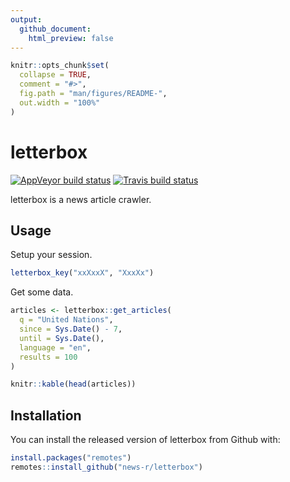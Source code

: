 ```yaml
---
output: 
  github_document:
    html_preview: false
---
```


<!-- README.md is generated from README.Rmd. Please edit that file -->

```r
knitr::opts_chunk$set(
  collapse = TRUE,
  comment = "#>",
  fig.path = "man/figures/README-",
  out.width = "100%"
)
```

# letterbox

<!-- badges: start -->
[![AppVeyor build status](https://ci.appveyor.com/api/projects/status/github/news-r/letterbox?branch=master&svg=true)](https://ci.appveyor.com/project/news-r/letterbox)
[![Travis build status](https://travis-ci.org/news-r/letterbox.svg?branch=master)](https://travis-ci.org/news-r/letterbox)
<!-- badges: end -->

letterbox is a news article crawler.

## Usage

Setup your session. 

```r
letterbox_key("xxXxxX", "XxxXx")
```

Get some data.

```r
articles <- letterbox::get_articles(
  q = "United Nations", 
  since = Sys.Date() - 7, 
  until = Sys.Date(), 
  language = "en",
  results = 100
)

knitr::kable(head(articles))
```

## Installation

You can install the released version of letterbox from Github with:

``` r
install.packages("remotes")
remotes::install_github("news-r/letterbox")
```
